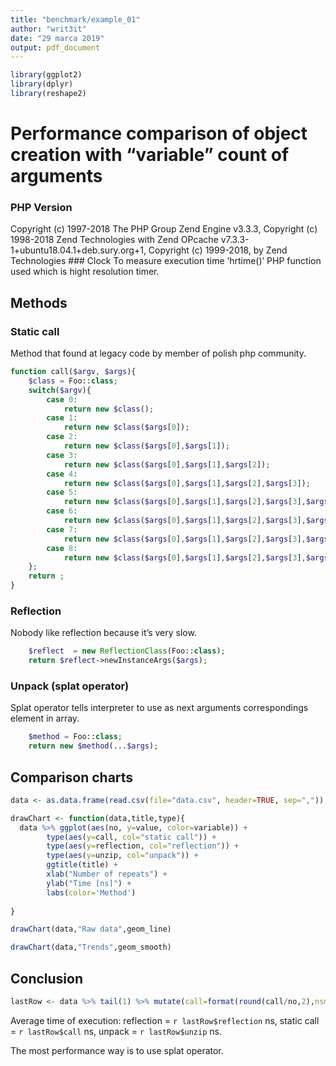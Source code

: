 ```yaml
---
title: "benchmark/example_01"
author: "writ3it"
date: "29 marca 2019"
output: pdf_document
---
```


```r
library(ggplot2)
library(dplyr)
library(reshape2)
```

# Performance comparison of object creation with "variable" count of arguments
### PHP Version
Copyright (c) 1997-2018 The PHP Group
Zend Engine v3.3.3, Copyright (c) 1998-2018 Zend Technologies
    with Zend OPcache v7.3.3-1+ubuntu18.04.1+deb.sury.org+1, Copyright (c) 1999-2018, by Zend Technologies
### Clock
To measure execution time 'hrtime()' PHP function used which is hight resolution timer.

## Methods
### Static call
Method that found at legacy code by member of polish php community.
```php
function call($argv, $args){
    $class = Foo::class;
    switch($argv){
        case 0:
            return new $class();
        case 1:
            return new $class($args[0]);
        case 2:
            return new $class($args[0],$args[1]);
        case 3:
            return new $class($args[0],$args[1],$args[2]);
        case 4:
            return new $class($args[0],$args[1],$args[2],$args[3]);
        case 5:
            return new $class($args[0],$args[1],$args[2],$args[3],$args[4]);
        case 6:
            return new $class($args[0],$args[1],$args[2],$args[3],$args[4],$args[5]);
        case 7:
            return new $class($args[0],$args[1],$args[2],$args[3],$args[4],$args[5],$args[6]);
        case 8:
            return new $class($args[0],$args[1],$args[2],$args[3],$args[4],$args[5],$args[6],$args[7]);
    };
    return ;
}
```
### Reflection
Nobody like reflection because it's very slow.
```php
    $reflect  = new ReflectionClass(Foo::class);
    return $reflect->newInstanceArgs($args);
```
### Unpack (splat operator)
Splat operator tells interpreter to use as next arguments correspondings element in array.
```php
    $method = Foo::class;
    return new $method(...$args);
```
## Comparison charts
```r
data <- as.data.frame(read.csv(file="data.csv", header=TRUE, sep=","))

drawChart <- function(data,title,type){
  data %>% ggplot(aes(no, y=value, color=variable)) +
        type(aes(y=call, col="static call")) + 
        type(aes(y=reflection, col="reflection")) +
        type(aes(y=unzip, col="unpack")) +
        ggtitle(title) + 
        xlab("Number of repeats") +
        ylab("Time [ns]") +
        labs(color='Method') 
        
}

drawChart(data,"Raw data",geom_line)
```
```r
drawChart(data,"Trends",geom_smooth)
```

## Conclusion
```r
lastRow <- data %>% tail(1) %>% mutate(call=format(round(call/no,2),nsmall=2), reflection=format(round(reflection/no,2),nsmall=2), unzip=format(round(unzip/no,2),nsmall=2))

```
Average time of execution: reflection = `r lastRow$reflection` ns, static call = `r lastRow$call` ns, unpack = `r lastRow$unzip` ns.

The most performance way is to use splat operator.